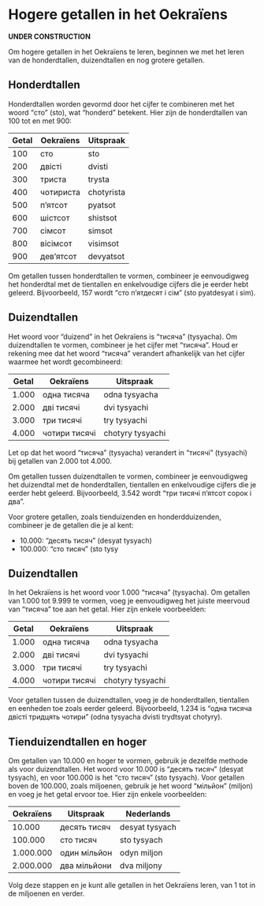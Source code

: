 # Hogere getallen in het Oekraïens {#sec-hogere-getallen}

**UNDER CONSTRUCTION**  

Om hogere getallen in het Oekraïens te leren, beginnen we met het leren van de honderdtallen, duizendtallen en nog grotere getallen.

## Honderdtallen

Honderdtallen worden gevormd door het cijfer te combineren met het woord "сто" (sto), wat "honderd" betekent. Hier zijn de honderdtallen van 100 tot en met 900:

| Getal | Oekraïens     | Uitspraak    |
| ------------- | ------------ | ----------- |
| 100           | сто          | sto         |
| 200           | двісті       | dvisti      |
| 300           | триста       | trysta      |
| 400           | чотириста    | chotyrista  |
| 500           | п'ятсот      | pyatsot     |
| 600           | шістсот      | shistsot    |
| 700           | сімсот       | simsot      |
| 800           | вісімсот     | visimsot    |
| 900           | дев'ятсот    | devyatsot   |

Om getallen tussen honderdtallen te vormen, combineer je eenvoudigweg het honderdtal met de tientallen en enkelvoudige cijfers die je eerder hebt geleerd. Bijvoorbeeld, 157 wordt "сто п'ятдесят і сім" (sto pyatdesyat i sim).

## Duizendtallen

Het woord voor "duizend" in het Oekraïens is "тисяча" (tysyacha). Om duizendtallen te vormen, combineer je het cijfer met "тисяча". Houd er rekening mee dat het woord "тисяча" verandert afhankelijk van het cijfer waarmee het wordt gecombineerd:

| Getal | Oekraïens     | Uitspraak    | 
| ------------- | ------------ | ----------- |
| 1.000         | одна тисяча  | odna tysyacha   |
| 2.000         | дві тисячі   | dvi tysyachi    |
| 3.000         | три тисячі   | try tysyachi    |
| 4.000         | чотири тисячі| chotyry tysyachi|

Let op dat het woord "тисяча" (tysyacha) verandert in "тисячі" (tysyachi) bij getallen van 2.000 tot 4.000.

Om getallen tussen duizendtallen te vormen, combineer je eenvoudigweg het duizendtal met de honderdtallen, tientallen en enkelvoudige cijfers die je eerder hebt geleerd. Bijvoorbeeld, 3.542 wordt "три тисячі п'ятсот сорок i два". 

Voor grotere getallen, zoals tienduizenden en honderdduizenden, combineer je de getallen die je al kent:

- 10.000: "десять тисяч" (desyat tysyach)
- 100.000: "сто тисяч" (sto tysy




## Duizendtallen

In het Oekraïens is het woord voor 1.000 "тисяча" (tysyacha). Om getallen van 1.000 tot 9.999 te vormen, voeg je eenvoudigweg het juiste meervoud van "тисяча" toe aan het getal. Hier zijn enkele voorbeelden:

| Getal | Oekraïens         | Uitspraak     | 
| ----------------- | ------------- | ---------- |
| 1.000             | одна тисяча   | odna tysyacha  |
| 2.000             | дві тисячі    | dvi tysyachi   |
| 3.000             | три тисячі    | try tysyachi   |
| 4.000             | чотири тисячі | chotyry tysyachi |

Voor getallen tussen de duizendtallen, voeg je de honderdtallen, tientallen en eenheden toe zoals eerder geleerd. Bijvoorbeeld, 1.234 is "одна тисяча двісті тридцять чотири" (odna tysyacha dvisti trydtsyat chotyry).

## Tienduizendtallen en hoger

Om getallen van 10.000 en hoger te vormen, gebruik je dezelfde methode als voor duizendtallen. Het woord voor 10.000 is "десять тисяч" (desyat tysyach), en voor 100.000 is het "сто тисяч" (sto tysyach). Voor getallen boven de 100.000, zoals miljoenen, gebruik je het woord "мільйон" (miljon) en voeg je het getal ervoor toe. Hier zijn enkele voorbeelden:

| Oekraïens                | Uitspraak           | Nederlands          |
| ------------------------ | ------------------- | ------------------- |
| 10.000                   | десять тисяч        | desyat tysyach      |
| 100.000                  | сто тисяч           | sto tysyach         |
| 1.000.000                | один мільйон        | odyn miljon         |
| 2.000.000                | два мільйони        | dva miljony         |

Volg deze stappen en je kunt alle getallen in het Oekraïens leren, van 1 tot in de miljoenen en verder.

